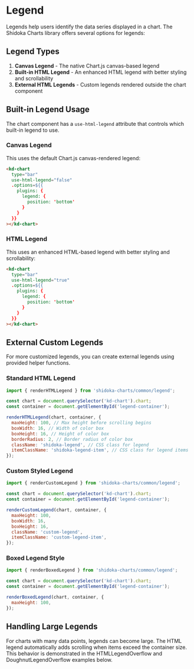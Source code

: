 
<Meta title="Guidelines/Legend" of={LegendStories} />

# Legend

Legends help users identify the data series displayed in a chart. The Shidoka Charts library offers several options for legends:

## Legend Types

1. **Canvas Legend** - The native Chart.js canvas-based legend
2. **Built-in HTML Legend** - An enhanced HTML legend with better styling and scrollability
3. **External HTML Legends** - Custom legends rendered outside the chart component

## Built-in Legend Usage

The chart component has a `use-html-legend` attribute that controls which built-in legend to use.

### Canvas Legend

This uses the default Chart.js canvas-rendered legend:

```html
<kd-chart
  type="bar"
  use-html-legend="false"
  .options=${{
    plugins: {
      legend: {
        position: 'bottom'
      }
    }
  }}
></kd-chart>
```

### HTML Legend

This uses an enhanced HTML-based legend with better styling and scrollability:

```html
<kd-chart
  type="bar"
  use-html-legend="true"
  .options=${{
    plugins: {
      legend: {
        position: 'bottom'
      }
    }
  }}
></kd-chart>
```

## External Custom Legends

For more customized legends, you can create external legends using provided helper functions.

### Standard HTML Legend

```javascript
import { renderHTMLLegend } from 'shidoka-charts/common/legend';

const chart = document.querySelector('kd-chart').chart;
const container = document.getElementById('legend-container');

renderHTMLLegend(chart, container, {
  maxHeight: 100, // Max height before scrolling begins
  boxWidth: 16, // Width of color box
  boxHeight: 16, // Height of color box
  borderRadius: 2, // Border radius of color box
  className: 'shidoka-legend', // CSS class for legend
  itemClassName: 'shidoka-legend-item', // CSS class for legend items
});
```

### Custom Styled Legend

```javascript
import { renderCustomLegend } from 'shidoka-charts/common/legend';

const chart = document.querySelector('kd-chart').chart;
const container = document.getElementById('legend-container');

renderCustomLegend(chart, container, {
  maxHeight: 100,
  boxWidth: 16,
  boxHeight: 16,
  className: 'custom-legend',
  itemClassName: 'custom-legend-item',
});
```

### Boxed Legend Style

```javascript
import { renderBoxedLegend } from 'shidoka-charts/common/legend';

const chart = document.querySelector('kd-chart').chart;
const container = document.getElementById('legend-container');

renderBoxedLegend(chart, container, {
  maxHeight: 100,
});
```

## Handling Large Legends

For charts with many data points, legends can become large. The HTML legend automatically adds scrolling when items exceed the container size. This behavior is demonstrated in the HTMLLegendOverflow and DoughnutLegendOverflow examples below.

<style>
  {`
    .sbdocs-content {
      max-width: none !important;
    }
  `}
</style>

<Stories />
